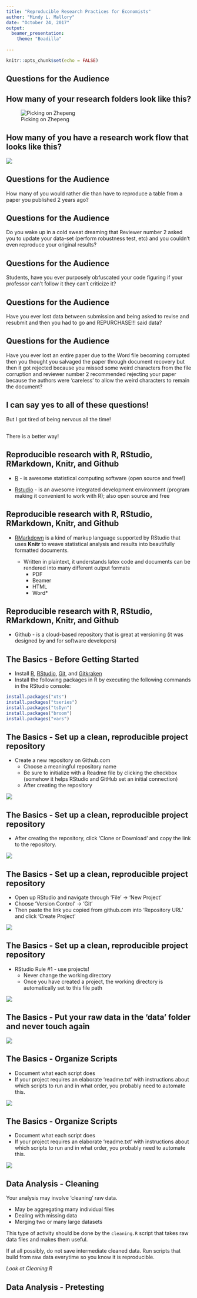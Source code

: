 ```yaml
---
title: "Reproducible Research Practices for Economists"
author: "Mindy L. Mallory"
date: "October 24, 2017"
output:
  beamer_presentation: 
    theme: "Boadilla"
  
---
```


```r
knitr::opts_chunk$set(echo = FALSE)
```


## Questions for the Audience

## How many of your research folders look like this?


![Picking on Zhepeng](presentation-assets/picking-on-zhepeng.png)




## How many of you have a research work flow that looks like this?

![](presentation-assets/workflow.png)


## Questions for the Audience

\centering

How many of you would rather die than have to reproduce a table from a paper you published 2 years ago? \par




## Questions for the Audience


\centering
Do you wake up in a cold sweat dreaming that Reviewer number 2 asked you to update your data-set (perform robustness test, etc) and you couldn't even reproduce your original results? \par




## Questions for the Audience

\centering
Students, have you ever purposely obfuscated your code figuring if your professor can't follow it they can't criticize it? \par




## Questions for the Audience

\centering
Have you ever lost data between submission and being asked to revise and resubmit and then you had to go and REPURCHASE!!! said data? \par



##  Questions for the Audience 

\centering
Have you ever lost an entire paper due to the Word file becoming corrupted then you thought you salvaged the paper through document recovery but then it got rejected because you missed some weird characters from the file corruption and reviewer number 2 recommended rejecting your paper because the authors were 'careless' to allow the weird characters to remain the document? \par



## I can say yes to all of these questions! 

\centering
But I got tired of being nervous all the time! \par


##


\centering
  There is a better way!\par


## Reproducible research with R, RStudio, RMarkdown, Knitr, and Github

  + [R](https://www.r-project.org/) - is awesome statistical computing software (open source and free!)  
  
  
  + [Rstudio](https://www.rstudio.com/) - is an awesome integrated development environment (program making it convenient to work with R); also open source and free  


## Reproducible research with R, RStudio, RMarkdown, Knitr, and Github

  + [RMarkdown](http://rmarkdown.rstudio.com/) is a kind of markup language supported by RStudio that uses **Knitr** to weave statistical analysis and results into beautifully formatted documents.  
  
    + Written in plaintext, it understands latex code and documents can be rendered into many different output formats
        + PDF
        + Beamer
        + HTML
        + Word*


## Reproducible research with R, RStudio, RMarkdown, Knitr, and Github


  + Github - is a cloud-based repository that is great at versioning (it was designed by and for software developers)
      
      
## The Basics - Before Getting Started

+ Install [R](https://www.r-project.org/), [RStudio](https://www.rstudio.com/), [Git](https://git-scm.com/downloads), and [Gitkraken](https://www.gitkraken.com/)
+ Install the following packages in R by executing the following commands in the RStudio console:

```r
install.packages("xts")
install.packages("tseries")
install.packages("tsDyn")
install.packages("broom")
install.packages("vars")
```

      
## The Basics - Set up a clean, reproducible project repository

+ Create a new repository on Github.com
  + Choose a meaningful repository name
  + Be sure to initialize with a Readme file by clicking the checkbox (somehow it helps RStudio and GitHub set an initial connection)
  + After creating the repository
  
![](presentation-assets/github-create.png)

## The Basics - Set up a clean, reproducible project repository

+ After creating the repository, click 'Clone or Download' and copy the link to the repository. 

![](presentation-assets/clone.png)


## The Basics - Set up a clean, reproducible project repository

+ Open up RStudio and navigate through 'File' -> 'New Project'
+ Choose 'Version Control' -> 'Git'
+ Then paste the link you copied from github.com into 'Repository URL' and click 'Create Project'

![](presentation-assets/clone2.png)




## The Basics - Set up a clean, reproducible project repository

+ RStudio Rule #1 - use projects!  
  + Never change the working directory
  + Once you have created a project, the working directory is automatically set to this file path

![](presentation-assets/directory.png)



## The Basics - Put your raw data in the 'data' folder and never touch again 

![](presentation-assets/data-directory.png)

## The Basics - Organize Scripts

+ Document what each script does  
+ If your project requires an elaborate 'readme.txt' with instructions about which scripts to run and in what order, you probably need to automate this. 

![](presentation-assets/script.png)

## The Basics - Organize Scripts

+ Document what each script does  
+ If your project requires an elaborate 'readme.txt' with instructions about which scripts to run and in what order, you probably need to automate this. 


![](presentation-assets/script2.png)


## Data Analysis - Cleaning

Your analysis may involve 'cleaning' raw data. 

+ May be aggregating many individual files
+ Dealing with missing data
+ Merging two or many large datasets

This type of activity should be done by the `cleaning.R` script that takes raw data files and makes them useful.

If at all possibly, do not save intermediate cleaned data. Run scripts that build from raw data everytime so you know it is reproducible. 

*Look at Cleaning.R*


## Data Analysis - Pretesting



